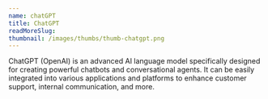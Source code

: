 ```yaml
---
name: chatGPT
title: ChatGPT
readMoreSlug:
thumbnail: /images/thumbs/thumb-chatgpt.png
---
```


ChatGPT (OpenAI) is an advanced AI language model specifically designed for creating powerful chatbots and conversational agents. It can be easily integrated into various applications and platforms to enhance customer support, internal communication, and more.

